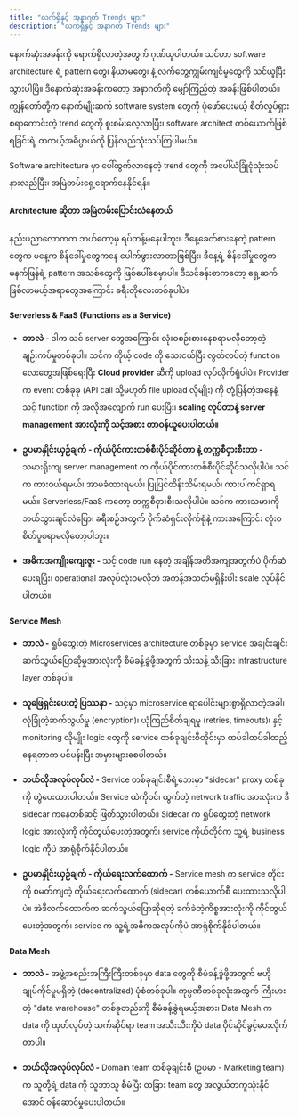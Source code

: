 ```yaml
---
title: "လက်ရှိနှင့် အနာဂတ် Trends များ"
description: "လက်ရှိနှင့် အနာဂတ် Trends များ"
---
```



နောက်ဆုံးအခန်းကို ရောက်ရှိလာတဲ့အတွက် ဂုဏ်ယူပါတယ်။ သင်ဟာ software architecture ရဲ့ pattern တွေ၊ နိယာမတွေ၊ နဲ့ လက်တွေ့ကျွမ်းကျင်မှုတွေကို သင်ယူပြီးသွားပါပြီ။ ဒီနောက်ဆုံးအခန်းကတော့ အနာဂတ်ကို မျှော်ကြည့်တဲ့ အခန်းဖြစ်ပါတယ်။ ကျွန်တော်တို့က နောက်မျိုးဆက် software system တွေကို ပုံဖော်ပေးမယ့် စိတ်လှုပ်ရှားစရာကောင်းတဲ့ trend တွေကို စူးစမ်းလေ့လာပြီး၊ software architect တစ်ယောက်ဖြစ်ရခြင်းရဲ့ တကယ့်အဓိပ္ပာယ်ကို ပြန်လည်သုံးသပ်ကြပါမယ်။

<Aside title="ရည်ရွယ်ချက်">
 Software architecture မှာ ပေါ်ထွက်လာနေတဲ့ trend တွေကို အပေါ်ယံခြုံငုံသုံးသပ်နားလည်ပြီး၊ အမြဲတမ်းရှေ့ရောက်နေနိုင်ရန်။
</Aside>

#### Architecture ဆိုတာ အမြဲတမ်းပြောင်းလဲနေတယ်
နည်းပညာလောကက ဘယ်တော့မှ ရပ်တန့်မနေပါဘူး။ ဒီနေ့ခေတ်စားနေတဲ့ pattern တွေက မနေ့က စိန်ခေါ်မှုတွေကနေ ပေါက်ဖွားလာတာဖြစ်ပြီး၊ ဒီနေ့ရဲ့ စိန်ခေါ်မှုတွေက မနက်ဖြန်ရဲ့ pattern အသစ်တွေကို ဖြစ်ပေါ်စေမှာပါ။ ဒီသင်ခန်းစာကတော့ ရှေ့ဆက်ဖြစ်လာမယ့်အရာတွေအကြောင်း ခရီးတိုလေးတစ်ခုပါပဲ။

#### Serverless & FaaS (Functions as a Service)
- **ဘာလဲ -** ဒါက သင် server တွေအကြောင်း လုံးဝစဉ်းစားနေစရာမလိုတော့တဲ့ ချဉ်းကပ်မှုတစ်ခုပါ။ သင်က ကိုယ့် code ကို သေးငယ်ပြီး လွတ်လပ်တဲ့ function လေးတွေအဖြစ်ရေးပြီး **Cloud provider** ဆီကို upload လုပ်လိုက်ရုံပါပဲ။ Provider က event တစ်ခုခု (API call သို့မဟုတ် file upload လိုမျိုး) ကို တုံ့ပြန်တဲ့အနေနဲ့ သင့် function ကို အလိုအလျောက် run ပေးပြီး၊ **scaling လုပ်တာနဲ့ server management အားလုံးကို သင့်အစား တာဝန်ယူပေးပါတယ်။**

- **ဥပမာနှိုင်းယှဉ်ချက် - ကိုယ်ပိုင်ကားတစ်စီးပိုင်ဆိုင်တာ နဲ့ တက္ကစီငှားစီးတာ -** သမားရိုးကျ server management က ကိုယ်ပိုင်ကားတစ်စီးပိုင်ဆိုင်သလိုပါပဲ။ သင်က ကားဝယ်ရမယ်၊ အာမခံထားရမယ်၊ ပြုပြင်ထိန်းသိမ်းရမယ်၊ ကားပါကင်ရှာရမယ်။ Serverless/FaaS ကတော့ တက္ကစီငှားစီးသလိုပါပဲ။ သင်က ကားသမားကို ဘယ်သွားချင်လဲပြော၊ ခရီးစဉ်အတွက် ပိုက်ဆံရှင်းလိုက်ရုံနဲ့ ကားအကြောင်း လုံးဝစိတ်ပူစရာမလိုတော့ပါဘူး။

- **အဓိကအကျိုးကျေးဇူး -** သင့် code run နေတဲ့ အချိန်အတိအကျအတွက်ပဲ ပိုက်ဆံပေးရပြီး၊ operational အလုပ်လုံးဝမလိုဘဲ အကန့်အသတ်မရှိနီးပါး scale လုပ်နိုင်ပါတယ်။

#### Service Mesh
- **ဘာလဲ -** ရှုပ်ထွေးတဲ့ Microservices architecture တစ်ခုမှာ service အချင်းချင်း ဆက်သွယ်ပြောဆိုမှုအားလုံးကို စီမံခန့်ခွဲဖို့အတွက် သီးသန့် သီးခြား infrastructure layer တစ်ခုပါ။

- **သူဖြေရှင်းပေးတဲ့ ပြဿနာ -** သင့်မှာ microservice ရာပေါင်းများစွာရှိလာတဲ့အခါ၊ လုံခြုံတဲ့ဆက်သွယ်မှု (encryption)၊ ယုံကြည်စိတ်ချရမှု (retries, timeouts)၊ နှင့် monitoring လိုမျိုး logic တွေကို service တစ်ခုချင်းစီတိုင်းမှာ ထပ်ခါထပ်ခါထည့်နေရတာက ပင်ပန်းပြီး အမှားများစေပါတယ်။

- **ဘယ်လိုအလုပ်လုပ်လဲ -** Service တစ်ခုချင်းစီရဲ့ဘေးမှာ "sidecar" proxy တစ်ခုကို တွဲပေးထားပါတယ်။ Service ထဲကိုဝင်၊ ထွက်တဲ့ network traffic အားလုံးက ဒီ sidecar ကနေတစ်ဆင့် ဖြတ်သွားပါတယ်။ Sidecar က ရှုပ်ထွေးတဲ့ network logic အားလုံးကို ကိုင်တွယ်ပေးတဲ့အတွက်၊ service ကိုယ်တိုင်က သူ့ရဲ့ business logic ကိုပဲ အာရုံစိုက်နိုင်ပါတယ်။

- **ဥပမာနှိုင်းယှဉ်ချက် - ကိုယ်ရေးလက်ထောက် -** Service mesh က service တိုင်းကို စမတ်ကျတဲ့ ကိုယ်ရေးလက်ထောက် (sidecar) တစ်ယောက်စီ ပေးထားသလိုပါပဲ။ အဲဒီလက်ထောက်က ဆက်သွယ်ပြောဆိုရတဲ့ ခက်ခဲတဲ့ကိစ္စအားလုံးကို ကိုင်တွယ်ပေးတဲ့အတွက်၊ service က သူ့ရဲ့အဓိကအလုပ်ကိုပဲ အာရုံစိုက်နိုင်ပါတယ်။

#### Data Mesh
- **ဘာလဲ -** အဖွဲ့အစည်းအကြီးကြီးတစ်ခုမှာ data တွေကို စီမံခန့်ခွဲဖို့အတွက် ဗဟိုချုပ်ကိုင်မှုမရှိတဲ့ (decentralized) ပုံစံတစ်ခုပါ။ ကုမ္ပဏီတစ်ခုလုံးအတွက် ကြီးမားတဲ့ "data warehouse" တစ်ခုတည်းကို စီမံခန့်ခွဲရမယ့်အစား၊ Data Mesh က data ကို ထုတ်လုပ်တဲ့ သက်ဆိုင်ရာ team အသီးသီးကိုပဲ data ပိုင်ဆိုင်ခွင့်ပေးလိုက်တာပါ။

- **ဘယ်လိုအလုပ်လုပ်လဲ -** Domain team တစ်ခုချင်းစီ (ဥပမာ - Marketing team) က သူတို့ရဲ့ data ကို သူဘာသူ စီမံပြီး တခြား team တွေ အလွယ်တကူသုံးနိုင်အောင် ဝန်ဆောင်မှုပေးပါတယ်။

